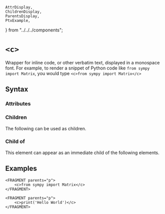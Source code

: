     AttrDisplay,
    ChildrenDisplay,
    ParentsDisplay,
    PtxExample,
} from "../../../components";

# `<c>`

Wrapper for inline code, or other verbatim text, displayed in a monospace font.
For example, to render a snippet of Python code like `from sympy import Matrix`,
you would type `<c>from sympy import Matrix</c>`

## Syntax

### Attributes

<AttrDisplay name="c" />

### Children

The following can be used as children.

<ChildrenDisplay name="c" />

### Child of

This element can appear as an immediate child of the following elements.

<ParentsDisplay name="c" />

## Examples
```ptx-example
<FRAGMENT parents="p">
    <c>from sympy import Matrix</c>
</FRAGMENT>
```

```ptx-example
<FRAGMENT parents="p">
    <c>print('Hello World')</c>
</FRAGMENT>
```
  